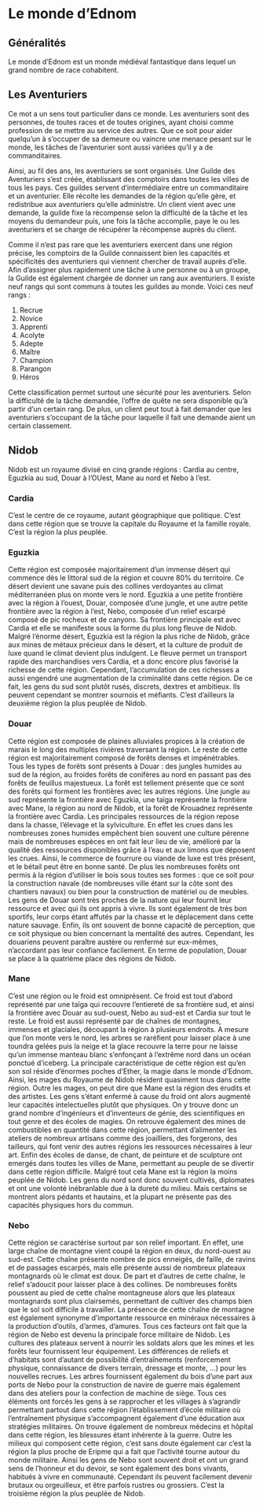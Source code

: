 # Le monde d'Ednom

## Généralités

Le monde d'Ednom est un monde médiéval fantastique dans lequel un grand nombre de race cohabitent.

## Les Aventuriers

Ce mot a un sens tout particulier dans ce monde. Les aventuriers sont des personnes, de toutes races et de toutes origines, ayant choisi comme profession de se mettre au service des autres. Que ce soit pour aider quelqu'un à s'occuper de sa demeure ou vaincre une menace pesant sur le monde, les tâches de l'aventurier sont aussi variées qu'il y a de commanditaires. 

Ainsi, au fil des ans, les aventuriers se sont organisés. Une Guilde des Aventuriers s'est créée, établissant des comptoirs dans toutes les villes de tous les pays. Ces guildes servent d'intermédiaire entre un commanditaire et un aventurier. Elle récolte les demandes de la région qu'elle gère, et redistribue aux aventuriers qu'elle administre. Un client vient avec une demande, la guilde fixe la récompense selon la difficulté de la tâche et les moyens du demandeur puis, une fois la tâche accomplie, paye le ou les aventuriers et se charge de récupérer la récompense auprès du client. 

Comme il n'est pas rare que les aventuriers exercent dans une région précise, les comptoirs de la Guilde connaissent bien les capacités et spécificités des aventuriers qui viennent chercher de travail auprès d'elle. Afin d'assigner plus rapidement une tâche à une personne ou à un groupe, la Guilde est également chargée de donner un rang aux aventuriers. Il existe neuf rangs qui sont communs à toutes les guildes au monde. Voici ces neuf rangs : 

1. Recrue
2. Novice
3. Apprenti
4. Acolyte
5. Adepte 
6. Maître
7. Champion
8. Parangon
9. Héros

Cette classification permet surtout une sécurité pour les aventuriers. Selon la difficulté de la tâche demandée, l'offre de quête ne sera disponible qu'à partir d'un certain rang. De plus, un client peut tout à fait demander que les aventuriers s'occupant de la tâche pour laquelle il fait une demande aient un certain classement.  

## Nidob

Nidob est un royaume divisé en cinq grande régions : Cardia au centre, Eguzkia au sud, Douar à l'OUest, Mane au nord et Nebo à l'est. 

### Cardia

C'est le centre de ce royaume, autant géographique que politique. C'est dans cette région que se trouve la capitale du Royaume et la famille royale. C'est la région la plus peuplée. 

### Eguzkia

Cette région est composée majoritairement d'un immense désert qui commence dès le littoral sud de la région et couvre 80% du territoire. Ce désert devient une savane puis des collines verdoyantes au climat méditerranéen plus on monte vers le nord. Eguzkia a une petite frontière avec la région à l'ouest, Douar, composée d'une jungle, et une autre petite frontière avec la région à l'est, Nebo, composée d'un relief escarpé composé de pic rocheux et de canyons. Sa frontière principale est avec Cardia et elle se manifeste sous la forme du plus long fleuve de Nidob. Malgré l'énorme désert, Eguzkia est la région la plus riche de Nidob, grâce aux mines de métaux précieux dans le désert, et la culture de produit de luxe quand le climat devient plus indulgent. Le fleuve permet un transport rapide des marchandises vers Cardia, et a donc encore plus favorisé la richesse de cette région. Cependant, l'accumulation de ces richesses a aussi engendré une augmentation de la criminalité dans cette région. De ce fait, les gens du sud sont plutôt rusés, discrets, dextres et ambitieux. Ils peuvent cependant se montrer sournois et méfiants. C'est d'ailleurs la deuxième région la plus peuplée de Nidob.

### Douar

Cette région est composée de plaines alluviales propices à la création de marais le long des multiples rivières traversant la région. Le reste de cette région est majoritairement composé de forêts denses et impénétrables. Tous les types de forêts sont présents à Douar : des jungles humides au sud de la région, au froides forêts de conifères au nord en passant pas des forêts de feuillus majestueux. La forêt est tellement présente que ce sont des forêts qui forment les frontières avec les autres régions. Une jungle au sud représente la frontière avec Eguzkia, une taïga représente la frontière avec Mane, la région au nord de Nidob, et la forêt de Krouadnez représente la frontière avec Cardia. Les principales ressources de la région repose dans la chasse, l'élevage et la sylviculture. En effet les crues dans les nombreuses zones humides empêchent bien souvent une culture pérenne mais de nombreuses espèces en ont fait leur lieu de vie, amélioré par la qualité des ressources disponibles grâce à l'eau et aux limons que déposent les crues. Ainsi, le commerce de fourrure ou viande de luxe est très présent, et le bétail peut être en bonne santé. De plus les nombreuses forêts ont permis à la région d'utiliser le bois sous toutes ses formes : que ce soit pour la construction navale (de nombreuses ville étant sur la côte sont des chantiers navaux) ou bien pour la construction de matériel ou de meubles. Les gens de Douar sont très proches de la nature qui leur fournit leur ressource et avec qui ils ont appris à vivre. Ils sont également de très bon sportifs, leur corps étant affutés par la chasse et le déplacement dans cette nature sauvage. Enfin, ils ont souvent de bonne capacité de perception, que ce soit physique ou bien concernant la mentalité des autres. Cependant, les douariens peuvent paraître austère ou renfermé sur eux-mêmes, n'accordant pas leur confiance facilement. En terme de population, Douar se place à la quatrième place des régions de Nidob.

### Mane

C'est une région ou le froid est omniprésent. Ce froid est tout d'abord représenté par une taïga qui recouvre l'entiereté de sa frontière sud, et ainsi la frontière avec Douar au sud-ouest, Nebo au sud-est et Cardia sur tout le reste. Le froid est aussi représenté par de chaînes de montagnes, immenses et glaciales, découpant la région à plusieurs endroits. A mesure que l'on monte vers le nord, les arbres se raréfient pour laisser place à une toundra gelées puis la neige et la glace recouvre la terre pour ne laisse qu'un immense manteau blanc s'enfonçant à l'extrême nord dans un océan ponctué d'iceberg. La principale caractéristique de cette région est qu'en son sol réside d'énormes poches d'Ether, la magie dans le monde d'Ednom. Ainsi, les mages du Royaume de Nidob résident quasiment tous dans cette région. Outre les mages, on peut dire que Mane est la région des érudits et des artistes. Les gens s'étant enfermé à cause du froid ont alors augmenté leur capacités intelectuelles plutôt que physiques. On y trouve donc un grand nombre d'ingénieurs et d'inventeurs de génie, des scientifiques en tout genre et des écoles de magies. On retrouve également des mines de combustibles en quantité dans cette région, permettant d'alimenter les ateliers de nombreux artisans comme des joailliers, des forgerons, des tailleurs, qui font venir des autres régions les ressources nécessaires à leur art. Enfin des écoles de danse, de chant, de peinture et de sculpture ont emergés dans toutes les villes de Mane, permettant au peuple de se divertir dans cette région difficile. Malgré tout cela Mane est la région la moins peuplée de Nidob. Les gens du nord sont donc souvent cultivés, diplomates et ont une volonté inébranlable due à la dureté du milieu. Mais certains se montrent alors pédants et hautains, et la plupart ne présente pas des capacités physiques hors du commun.

### Nebo

Cette région se caractérise surtout par son relief important. En effet, une large chaîne de montagne vient coupé la région en deux, du nord-ouest au sud-est. Cette chaîne présente nombre de pics enneigés, de faille, de ravins et de passages escarpés, mais elle présente aussi de nombreux plateaux montagnards où le climat est doux. De part et d'autres de cette chaîne, le relief s'adoucit pour laisser place à des collines. De nombreuses forêts poussent au pied de cette chaîne montagneuse alors que les plateaux montagnards sont plus clairsemés, permettant de cultiver des champs bien que le sol soit difficile à travailler. La présence de cette chaîne de montagne est également synonyme d'importante ressource en minéraux nécessaires à la production d'outils, d'armes, d'amures. Tous ces facteurs ont fait que la région de Nebo est devenu la principale force militaire de Nidob. Les cultures des plateaux servent à nourrir les soldats alors que les mines et les forêts leur fournissent leur équipement. Les différences de reliefs et d'habitats sont d'autant de possibilité d'entraînements (renforcement physique, connaissance de divers terrain, dressage et monte, ...) pour les nouvelles recrues. Les arbres fournissent également du bois d'une part aux ports de Nebo pour la construction de navire de guerre mais également dans des ateliers pour la confection de machine de siège. Tous ces éléments ont forcés les gens à se rapprocher et les villages à s'agrandir permettant partout dans cette région l'établissement d'école militaire où l'entraînement physique s'accompagnent également d'une éducation aux stratégies militaires. On trouve également de nombreux médecins et hôpital dans cette région, les blessures étant inhérente à la guerre. Outre les milieux qui composent cette région, c'est sans doute également car c'est la région la plus proche de Eripme qui a fait que l'activité tourne autour du monde militaire. Ainsi les gens de Nebo sont souvent droit et ont un grand sens de l'honneur et du devoir, se sont également des bons vivants, habitués à vivre en communauté. Cependant ils peuvent facilement devenir brutaux ou orgeuilleux, et être parfois rustres ou grossiers. C'est la troisième région la plus peuplée de Nidob.